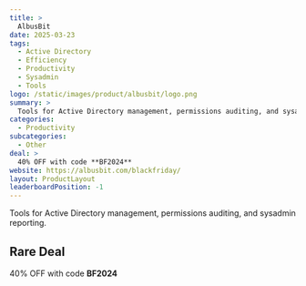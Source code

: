 ```yaml
---
title: >
  AlbusBit
date: 2025-03-23
tags:
  - Active Directory
  - Efficiency
  - Productivity
  - Sysadmin
  - Tools
logo: /static/images/product/albusbit/logo.png
summary: >
  Tools for Active Directory management, permissions auditing, and sysadmin reporting.
categories:
  - Productivity
subcategories:
  - Other
deal: >
  40% OFF with code **BF2024**
website: https://albusbit.com/blackfriday/
layout: ProductLayout
leaderboardPosition: -1
---
```

Tools for Active Directory management, permissions auditing, and sysadmin reporting.

## Rare Deal

40% OFF with code **BF2024**
